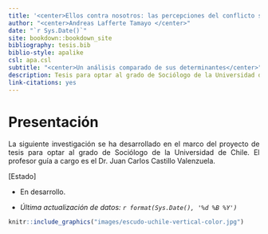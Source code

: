 ```yaml
--- 
title: '<center>Ellos contra nosotros: las percepciones del conflicto social</center>'
author: "<center>Andreas Lafferte Tamayo </center>"
date: "`r Sys.Date()`"
site: bookdown::bookdown_site
bibliography: tesis.bib
biblio-style: apalike
csl: apa.csl
subtitle: "<center>Un análisis comparado de sus determinantes</center>"
description: Tesis para optar al grado de Sociólogo de la Universidad de Chile
link-citations: yes
---
```

# Presentación {-}
<div style="text-align: justify">

La siguiente investigación se ha desarrollado en el marco del proyecto de tesis para optar al grado de Sociólogo de la Universidad de Chile. El profesor guía a cargo es el Dr. Juan Carlos Castillo Valenzuela.

[Estado]

- En desarrollo. 

- *Última actualización de datos: `r format(Sys.Date(), '%d %B %Y')`*
</center>

```r
knitr::include_graphics("images/escudo-uchile-vertical-color.jpg") 
```